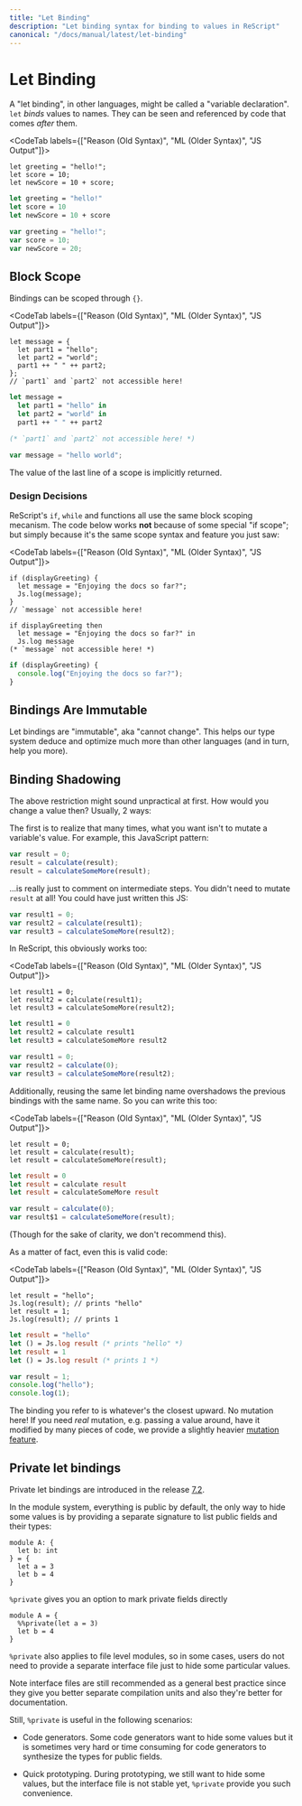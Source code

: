 ```yaml
---
title: "Let Binding"
description: "Let binding syntax for binding to values in ReScript"
canonical: "/docs/manual/latest/let-binding"
---
```


# Let Binding

A "let binding", in other languages, might be called a "variable declaration". `let` _binds_ values to names. They can be seen and referenced by code that comes _after_ them.

<CodeTab labels={["Reason (Old Syntax)", "ML (Older Syntax)", "JS Output"]}>

```re
let greeting = "hello!";
let score = 10;
let newScore = 10 + score;
```
```ml
let greeting = "hello!"
let score = 10
let newScore = 10 + score
```
```js
var greeting = "hello!";
var score = 10;
var newScore = 20;
```

</CodeTab>

## Block Scope

Bindings can be scoped through `{}`.

<CodeTab labels={["Reason (Old Syntax)", "ML (Older Syntax)", "JS Output"]}>

```re
let message = {
  let part1 = "hello";
  let part2 = "world";
  part1 ++ " " ++ part2;
};
// `part1` and `part2` not accessible here!
```
```ml
let message =
  let part1 = "hello" in
  let part2 = "world" in
  part1 ++ " " ++ part2

(* `part1` and `part2` not accessible here! *)
```
```js
var message = "hello world";
```

</CodeTab>

The value of the last line of a scope is implicitly returned.

### Design Decisions

ReScript's `if`, `while` and functions all use the same block scoping mecanism. The code below works **not** because of some special "if scope"; but simply because it's the same scope syntax and feature you just saw:

<CodeTab labels={["Reason (Old Syntax)", "ML (Older Syntax)", "JS Output"]}>

```re
if (displayGreeting) {
  let message = "Enjoying the docs so far?";
  Js.log(message);
}
// `message` not accessible here!
```
```re
if displayGreeting then
  let message = "Enjoying the docs so far?" in
  Js.log message
(* `message` not accessible here! *)
```
```js
if (displayGreeting) {
  console.log("Enjoying the docs so far?");
}
```

</CodeTab>

## Bindings Are Immutable

Let bindings are "immutable", aka "cannot change". This helps our type system deduce and optimize much more than other languages (and in turn, help you more).

## Binding Shadowing

The above restriction might sound unpractical at first. How would you change a value then? Usually, 2 ways:

The first is to realize that many times, what you want isn't to mutate a variable's value. For example, this JavaScript pattern:

```js
var result = 0;
result = calculate(result);
result = calculateSomeMore(result);
```

...is really just to comment on intermediate steps. You didn't need to mutate `result` at all! You could have just written this JS:

```js
var result1 = 0;
var result2 = calculate(result1);
var result3 = calculateSomeMore(result2);
```

In ReScript, this obviously works too:

<CodeTab labels={["Reason (Old Syntax)", "ML (Older Syntax)", "JS Output"]}>

```re
let result1 = 0;
let result2 = calculate(result1);
let result3 = calculateSomeMore(result2);
```
```ml
let result1 = 0
let result2 = calculate result1
let result3 = calculateSomeMore result2
```
```js
var result1 = 0;
var result2 = calculate(0);
var result3 = calculateSomeMore(result2);
```

</CodeTab>

Additionally, reusing the same let binding name overshadows the previous bindings with the same name. So you can write this too:

<CodeTab labels={["Reason (Old Syntax)", "ML (Older Syntax)", "JS Output"]}>

```re
let result = 0;
let result = calculate(result);
let result = calculateSomeMore(result);
```
```ml
let result = 0
let result = calculate result
let result = calculateSomeMore result
```
```js
var result = calculate(0);
var result$1 = calculateSomeMore(result);
```

</CodeTab>

(Though for the sake of clarity, we don't recommend this).

As a matter of fact, even this is valid code:

<CodeTab labels={["Reason (Old Syntax)", "ML (Older Syntax)", "JS Output"]}>

```re
let result = "hello";
Js.log(result); // prints "hello"
let result = 1;
Js.log(result); // prints 1
```
```ml
let result = "hello"
let () = Js.log result (* prints "hello" *)
let result = 1
let () = Js.log result (* prints 1 *)
```
```js
var result = 1;
console.log("hello");
console.log(1);
```

</CodeTab>

The binding you refer to is whatever's the closest upward. No mutation here!
If you need _real_ mutation, e.g. passing a value around, have it modified by many pieces of code, we provide a slightly heavier [mutation feature](mutation.md).


## Private let bindings

Private let bindings are introduced in the release [7.2](https://rescript-lang.org/blog/bucklescript-release-7-2).

In the module system, everything is public by default, 
the only way to hide some values is by providing a separate signature to 
list public fields and their types:

```res
module A: {
  let b: int
} = {
  let a = 3
  let b = 4
}
```
`%private` gives you an option to mark private fields directly

```reason
module A = {
  %%private(let a = 3)
  let b = 4
}
```

`%private` also applies to file level modules, so in some cases, 
users do not need to provide a separate interface file just to hide some particular values.

Note interface files are still recommended as a general best practice since they give you better 
separate compilation units and also they're better for documentation. 

Still, `%private` is useful in the following scenarios:

- Code generators. Some code generators want to hide some values but it is sometimes very hard or time consuming for code generators to synthesize the types for public fields.

- Quick prototyping. During prototyping, we still want to hide some values, but the interface file is not stable yet, `%private` provide you such convenience.

